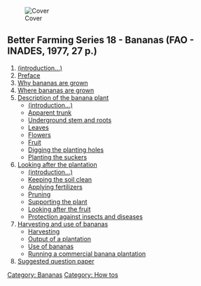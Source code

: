 {{License information missing|Feb, 2010}}


[[Image:B83.gif|right|Cover]]
==Better Farming Series 18 - Bananas (FAO - INADES, 1977, 27 p.)==

#[[Better Farming Series 18 Bananas_1|(introduction...)]]
#[[Better Farming Series 18 Bananas_2|Preface]]
#[[Better Farming Series 18 Bananas_3|Why bananas are grown]]
#[[Better Farming Series 18 Bananas_4|Where bananas are grown]]
#[[Better Farming Series 18 Bananas_5|Description of the banana plant]]
#*[[Better Farming Series 18 Bananas_5#Better Farming Series 18 Bananas_5_1|(introduction...)]]
#*[[Better Farming Series 18 Bananas_5#Better Farming Series 18 Bananas_5_2|Apparent trunk]]
#*[[Better Farming Series 18 Bananas_5#Better Farming Series 18 Bananas_5_3|Underground stem and roots]]
#*[[Better Farming Series 18 Bananas_5#Better Farming Series 18 Bananas_5_4|Leaves]]
#*[[Better Farming Series 18 Bananas_5#Better Farming Series 18 Bananas_5_5|Flowers]]
#*[[Better Farming Series 18 Bananas_5#Better Farming Series 18 Bananas_5_6|Fruit]]
#*[[Better Farming Series 18 Bananas_5#Better Farming Series 18 Bananas_5_7|Digging the planting holes]]
#*[[Better Farming Series 18 Bananas_5#Better Farming Series 18 Bananas_5_8|Planting the suckers]]
#[[Better Farming Series 18 Bananas_6|Looking after the plantation]]
#*[[Better Farming Series 18 Bananas_6#Better Farming Series 18 Bananas_6_1|(introduction...)]]
#*[[Better Farming Series 18 Bananas_6#Better Farming Series 18 Bananas_6_2|Keeping the soil clean]]
#*[[Better Farming Series 18 Bananas_6#Better Farming Series 18 Bananas_6_3|Applying fertilizers]]
#*[[Better Farming Series 18 Bananas_6#Better Farming Series 18 Bananas_6_4|Pruning]]
#*[[Better Farming Series 18 Bananas_6#Better Farming Series 18 Bananas_6_5|Supporting the plant]]
#*[[Better Farming Series 18 Bananas_6#Better Farming Series 18 Bananas_6_6|Looking after the fruit]]
#*[[Better Farming Series 18 Bananas_6#Better Farming Series 18 Bananas_6_7|Protection against insects and diseases]]
#[[Better Farming Series 18 Bananas_7|Harvesting and use of bananas]]
#*[[Better Farming Series 18 Bananas_7#Better Farming Series 18 Bananas_7_1|Harvesting]]
#*[[Better Farming Series 18 Bananas_7#Better Farming Series 18 Bananas_7_2|Output of a plantation]]
#*[[Better Farming Series 18 Bananas_7#Better Farming Series 18 Bananas_7_3|Use of bananas]]
#*[[Better Farming Series 18 Bananas_7#Better Farming Series 18 Bananas_7_4|Running a commercial banana plantation]]
#[[Better Farming Series 18 Bananas_8|Suggested question paper]]

[[Category: Bananas]]
[[Category: How tos]]